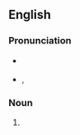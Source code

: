 {{also|vaporware}}
==English==

===Pronunciation===
* {{a|RP}} {{IPA|/ˈveɪ.pə.wɛə(ɹ)/|lang=en}}
* {{a|US}} {{enPR|vāʹpərwâr}}, {{IPA|/ˈveɪpɚwɛɹ/|lang=en}}

===Noun===
{{en-noun|-}}

# {{label|en|UK}} {{alternative form of|vaporware|lang=en}}